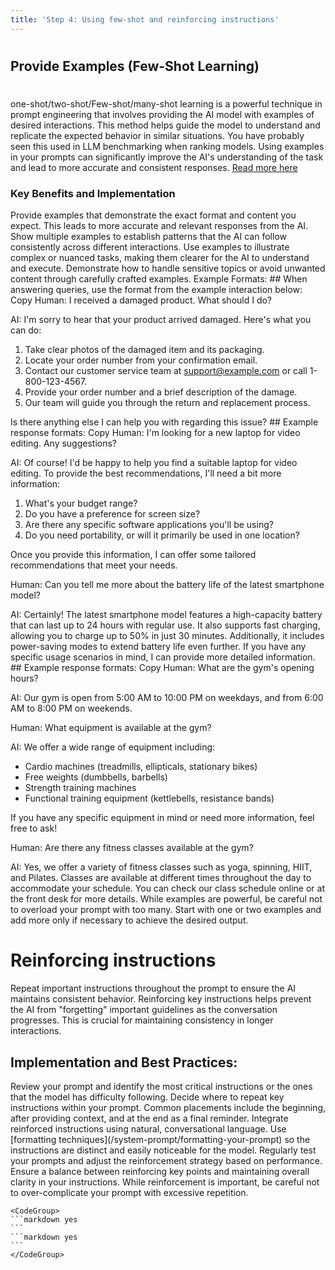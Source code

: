 ```yaml
---
title: 'Step 4: Using few-shot and reinforcing instructions'
---
```


#
## Provide Examples (Few-Shot Learning)
#

one-shot/two-shot/Few-shot/many-shot learning is a powerful technique in prompt engineering that involves providing the AI model with examples of desired interactions. This method helps guide the model to understand and replicate the expected behavior in similar situations. You have probably seen this used in LLM benchmarking when ranking models.
<Tip>
  Using examples in your prompts can significantly improve the AI's understanding of the task and lead to more accurate and consistent responses. [Read more here]()
</Tip>
### Key Benefits and Implementation
<CardGroup cols={2}>
  <Card title="Improved Output Quality" icon="star">
    Provide examples that demonstrate the exact format and content you expect. This leads to more accurate and relevant responses from the AI.
  </Card>
  <Card title="Consistency" icon="equals">
    Show multiple examples to establish patterns that the AI can follow consistently across different interactions.
  </Card>
  <Card title="Task Comprehension" icon="lightbulb">
    Use examples to illustrate complex or nuanced tasks, making them clearer for the AI to understand and execute.
  </Card>
  <Card title="Safety and Control" icon="shield">
    Demonstrate how to handle sensitive topics or avoid unwanted content through carefully crafted examples.
  </Card>
</CardGroup>
Example Formats:
<AccordionGroup>
  <Accordion title="One-Shot Example">
    <CodeBlock language="markdown">
      ## When answering queries, use the format from the example interaction below:
Copy  Human: I received a damaged product. What should I do?

  AI: I'm sorry to hear that your product arrived damaged. Here's what you can do:

  1. Take clear photos of the damaged item and its packaging.
  2. Locate your order number from your confirmation email.
  3. Contact our customer service team at support@example.com or call 1-800-123-4567.
  4. Provide your order number and a brief description of the damage.
  5. Our team will guide you through the return and replacement process.

  Is there anything else I can help you with regarding this issue?
</CodeBlock>
  </Accordion>
  <Accordion title="Two-Shot Example">
    <CodeBlock language="markdown">
      ## Example response formats:
Copy  Human: I'm looking for a new laptop for video editing. Any suggestions?

  AI: Of course! I'd be happy to help you find a suitable laptop for video editing. To provide the best recommendations, I'll need a bit more information:

  1. What's your budget range?
  2. Do you have a preference for screen size?
  3. Are there any specific software applications you'll be using?
  4. Do you need portability, or will it primarily be used in one location?

  Once you provide this information, I can offer some tailored recommendations that meet your needs.

  Human: Can you tell me more about the battery life of the latest smartphone model?

  AI: Certainly! The latest smartphone model features a high-capacity battery that can last up to 24 hours with regular use. It also supports fast charging, allowing you to charge up to 50% in just 30 minutes. Additionally, it includes power-saving modes to extend battery life even further. If you have any specific usage scenarios in mind, I can provide more detailed information.
</CodeBlock>
  </Accordion>
  <Accordion title="Three-Shot Example">
    <CodeBlock language="markdown">
      ## Example response formats:
Copy  Human: What are the gym's opening hours?

  AI: Our gym is open from 5:00 AM to 10:00 PM on weekdays, and from 6:00 AM to 8:00 PM on weekends.

  Human: What equipment is available at the gym?

  AI: We offer a wide range of equipment including:

  - Cardio machines (treadmills, ellipticals, stationary bikes)
  - Free weights (dumbbells, barbells)
  - Strength training machines
  - Functional training equipment (kettlebells, resistance bands)

  If you have any specific equipment in mind or need more information, feel free to ask!

  Human: Are there any fitness classes available at the gym?

  AI: Yes, we offer a variety of fitness classes such as yoga, spinning, HIIT, and Pilates. Classes are available at different times throughout the day to accommodate your schedule. You can check our class schedule online or at the front desk for more details.
</CodeBlock>
  </Accordion>
</AccordionGroup>
<Warning>
  While examples are powerful, be careful not to overload your prompt with too many. Start with one or two examples and add more only if necessary to achieve the desired output.
</Warning>







#
#
# Reinforcing instructions

Repeat important instructions throughout the prompt to ensure the AI maintains consistent behavior.
<Tip>
  Reinforcing key instructions helps prevent the AI from "forgetting" important guidelines as the conversation progresses. This is crucial for maintaining consistency in longer interactions.
</Tip>
## Implementation and Best Practices:
<CardGroup cols={2}>
  <Card title="Identify & Prioritize" icon="star">
    Review your prompt and identify the most critical instructions or the ones that the model has difficulty following. 
  </Card>
  <Card title="Strategic Placement" icon="map-pin">
    Decide where to repeat key instructions within your prompt. Common placements include the beginning, after providing context, and at the end as a final reminder.
  </Card>
  <Card title="Natural Language & Visual Cues" icon="eye">
    Integrate reinforced instructions using natural, conversational language. Use [formatting techniques](/system-prompt/formatting-your-prompt) so the instructions are distinct and easily noticeable for the model.
  </Card>
  <Card title="Test and Refine" icon="vial">
    Regularly test your prompts and adjust the reinforcement strategy based on performance. Ensure a balance between reinforcing key points and maintaining overall clarity in your instructions.
  </Card>
</CardGroup>
<Warning>
  While reinforcement is important, be careful not to over-complicate your prompt with excessive repetition.
</Warning>

<Card title="" icon="" href="">
    
    <CodeGroup>
    ```markdown yes
    ```
    ```markdown yes
    ```
    </CodeGroup>
</Card>

